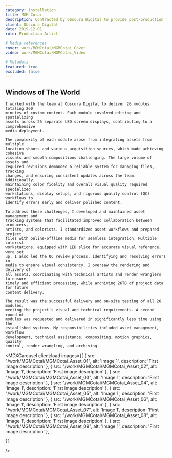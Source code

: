 ```yaml
---
category: installation
title: MGM Cotai
description: Contracted by Obscura Digital to provide post-production for Windows of The World, an immersive content program for the Spectacle at MGM Cotai in Macau, China.
client: Obscura Digital
date: 2019-12-01
role: Production Artist

# Media references
cover: work/MGMCotai/MGMCotai_Cover
video: work/MGMCotai/MGMCotai_Video

# Metadata
featured: true
excluded: false
---
```



<MDXVideo src="1033982657" videoType="vimeo" isFirstChild={true} />

<MDXInfo year="2017-19" client={frontmatter.client} role={frontmatter.role} />

<MDXContainer containerType="header">

## Windows of The World

</MDXContainer>

<MDXContainer containerType="text">

    I worked with the team at Obscura Digital to deliver 26 modules totaling 260
    minutes of custom content. Each module involved editing and spatializing
    assets across 25 separate LED screen displays, contributing to a comprehensive
    media deployment.

    The complexity of each module arose from integrating assets from multiple
    location shoots and various acquisition sources, which made achieving cohesive
    visuals and smooth compositions challenging. The large volume of assets and
    required revisions demanded a reliable system for managing files, tracking
    changes, and ensuring consistent updates across the team. Additionally,
    maintaining color fidelity and overall visual quality required specialized
    workstations, display setups, and rigorous quality control (QC) workflows to
    identify errors early and deliver polished content.

    To address these challenges, I developed and maintained asset management and
    tracking systems that facilitated improved collaboration between producers,
    artists, and colorists. I standardized asset workflows and prepared project
    files with online-offline media for seamless integration. Multiple colorist
    workstations, equipped with LED slice for accurate visual reference, were set
    up. I also led the QC review process, identifying and resolving errors in
    media to ensure visual consistency. I oversaw the rendering and delivery of
    all assets, coordinating with technical artists and render wranglers to ensure
    timely and efficient processing, while archiving 26TB of project data for future
    content delivery.

    The result was the successful delivery and on-site testing of all 26 modules,
    meeting the project's visual and technical requirements. A second round of
    modules was requested and delivered in significantly less time using the
    established systems. My responsibilities included asset management, workflow
    development, technical assistance, compositing, motion graphics, quality
    control, render wrangling, and archiving.

</MDXContainer>

<MDXCarousel
	client:load
	images={[
			{
				src: "/work/MGMCotai/MGMCotai_Asset_01",
				alt: 'Image 1',
				description: 'First image description'
			},
			{
				src: "/work/MGMCotai/MGMCotai_Asset_02",
				alt: 'Image 1',
				description: 'First image description'
			},
			{
				src: "/work/MGMCotai/MGMCotai_Asset_03",
				alt: 'Image 1',
				description: 'First image description'
			},
			{
				src: "/work/MGMCotai/MGMCotai_Asset_04",
				alt: 'Image 1',
				description: 'First image description'
			},
			{
				src: "/work/MGMCotai/MGMCotai_Asset_05",
				alt: 'Image 1',
				description: 'First image description'
			},
			{
				src: "/work/MGMCotai/MGMCotai_Asset_06",
				alt: 'Image 1',
				description: 'First image description'
			},
			{
				src: "/work/MGMCotai/MGMCotai_Asset_07",
				alt: 'Image 1',
				description: 'First image description'
			},
			{
				src: "/work/MGMCotai/MGMCotai_Asset_08",
				alt: 'Image 1',
				description: 'First image description'
			},
			{
				src: "/work/MGMCotai/MGMCotai_Asset_09",
				alt: 'Image 1',
				description: 'First image description'
			},

    ]}

/>

<MDXContainer containerType="footer">
	<MDXList title="Credits" items="" />
</MDXContainer>
